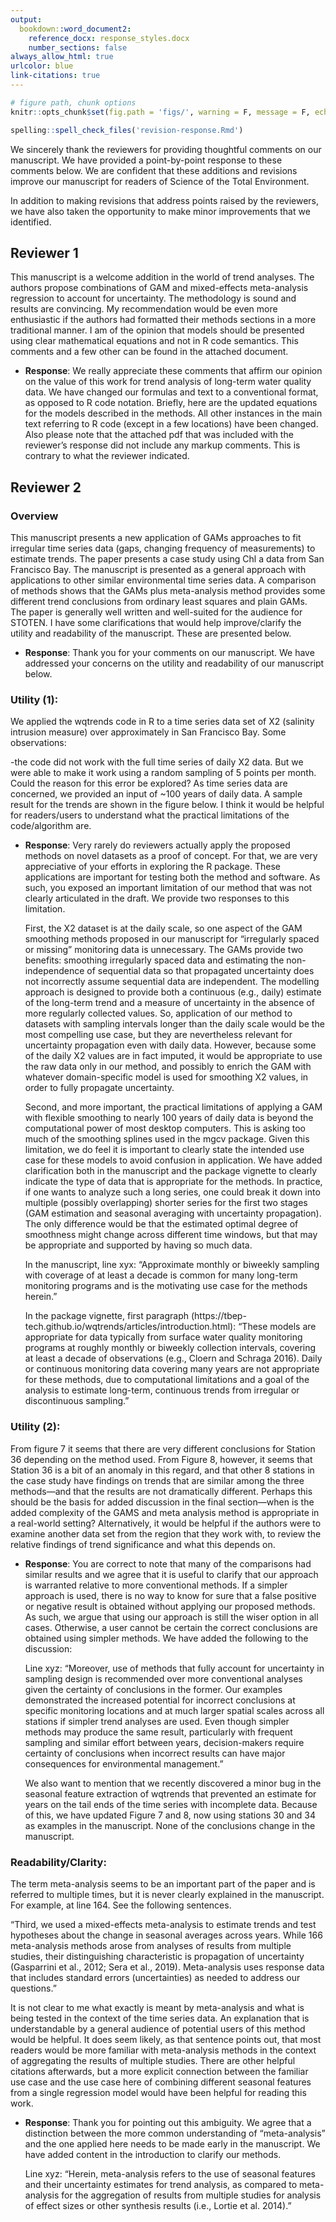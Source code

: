 ```yaml
---
output: 
  bookdown::word_document2:
    reference_docx: response_styles.docx
    number_sections: false
always_allow_html: true
urlcolor: blue
link-citations: true
---
```


```r
# figure path, chunk options
knitr::opts_chunk$set(fig.path = 'figs/', warning = F, message = F, echo = F, cache = F, dev.args = list(family = 'serif'), dpi = 300, warning = F)
```

```r
spelling::spell_check_files('revision-response.Rmd')
```

We sincerely thank the reviewers for providing thoughtful comments on our manuscript.  We have provided a point-by-point response to these comments below.  We are confident that these additions and revisions improve our manuscript for readers of Science of the Total Environment.  

In addition to making revisions that address points raised by the reviewers, we have also taken the opportunity to make minor improvements that we identified.

## Reviewer 1

This manuscript is a welcome addition in the world of trend analyses. The authors propose combinations of GAM and mixed-effects meta-analysis regression to account for uncertainty. The methodology is sound and results are convincing. My recommendation would be even more enthusiastic if the authors had formatted their methods sections in a more traditional manner. I am of the opinion that models should be presented using clear mathematical equations and not in R code semantics. This comments and a few other can be found in the attached document.

* __Response__: We really appreciate these comments that affirm our opinion on the value of this work for trend analysis of long-term water quality data.  We have changed our formulas and text to a conventional format, as opposed to R code notation.  Briefly, here are the updated equations for the models described in the methods. All other instances in the main text referring to R code (except in a few locations) have been changed. Also please note that the attached pdf that was included with the reviewer's response did not include any markup comments.  This is contrary to what the reviewer indicated.  

\begin{equation}
\textrm{Model S}: y_i \sim\ \beta_0 + f_1\left(cont\_year_i\right) + \epsilon_i
(\#eq:Smod)
\end{equation}

\begin{equation}
\textrm{Model SY:} y_i \sim\ \beta_0 + \beta_1 cont\_year_i + f_1\left(cont\_year_i\right) + \epsilon_i
(\#eq:SYmod)
\end{equation}

\begin{equation}
\textrm{Model SYD:} y_i \sim\ \beta_0 + \beta_1 cont\_year_i + f_1\left(cont\_year_i\right) + f_2\left(doy_i) + \epsilon_i
(\#eq:SYDmod)
\end{equation}

\begin{equation}
\textrm{Model SYDI:} y_i \sim\ \beta_0 + \beta_1 cont\_year_i + f_1\left(cont\_year_i\right) + f_2\left(doy_i) + f_3\left(cont\_year_i, doy_i\right) + \epsilon_i
(\#eq:SYDImod)
\end{equation}

## Reviewer 2

### Overview 

This manuscript presents a new application of GAMs approaches to fit irregular time series data (gaps, changing frequency of measurements) to estimate trends. The paper presents a case study using Chl a data from San Francisco Bay.  The manuscript is presented as a general approach with applications to other similar environmental time series data.  A comparison of methods shows that the GAMs plus meta-analysis method provides some different trend conclusions from ordinary least squares and plain GAMs. The paper is generally well written and well-suited for the audience for STOTEN.  I have some clarifications that would help improve/clarify the utility and readability of the manuscript.  These are presented below.

* __Response__: Thank you for your comments on our manuscript.  We have addressed your concerns on the utility and readability of our manuscript below. 

### Utility (1):

We applied the wqtrends code in R to a time series data set of X2 (salinity intrusion measure) over approximately in San Francisco Bay.  Some observations:

-the code did not work with the full time series of daily X2 data.  But we were able to make it work using a random sampling of 5 points per month.  Could the reason for this error be explored?  As time series data are concerned, we provided an input of ~100 years of daily data.  A sample result for the trends are shown in the figure below.  I think it would be helpful for readers/users to understand what the practical limitations of the code/algorithm are.

* __Response__: Very rarely do reviewers actually apply the proposed methods on novel datasets as a proof of concept.  For that, we are very appreciative of your efforts in exploring the R package. These applications are important for testing both the method and software.  As such, you exposed an important limitation of our method that was not clearly articulated in the draft.  We provide two responses to this limitation.  

     First, the X2 dataset is at the daily scale, so one aspect of the GAM smoothing methods proposed in our manuscript for "irregularly spaced or missing" monitoring data is unnecessary.  The GAMs provide two benefits: smoothing irregularly spaced data and estimating the non-independence of sequential data so that propagated uncertainty does not incorrectly assume sequential data are independent.  The modelling approach is designed to provide both a continuous (e.g., daily) estimate of the long-term trend and a measure of uncertainty in the absence of more regularly collected values.  So, application of our method to datasets with sampling intervals longer than the daily scale would be the most compelling use case, but they are nevertheless relevant for uncertainty propagation even with daily data.  However, because some of the daily X2 values are in fact imputed, it would be appropriate to use the raw data only in our method, and possibly to enrich the GAM with whatever domain-specific model is used for smoothing X2 values, in order to fully propagate uncertainty.
     
     Second, and more important, the practical limitations of applying a GAM with flexible smoothing to nearly 100 years of daily data is beyond the computational power of most desktop computers.  This is asking too much of the smoothing splines used in the mgcv package. Given this limitation, we do feel it is important to clearly state the intended use case for these models to avoid confusion in application.  We have added clarification both in the manuscript and the package vignette to clearly indicate the type of data that is appropriate for the methods. In practice, if one wants to analyze such a long series, one could break it down into multiple (possibly overlapping) shorter series for the first two stages (GAM estimation and seasonal averaging with uncertainty propagation).  The only difference would be that the estimated optimal degree of smoothness might change across different time windows, but that may be appropriate and supported by having so much data.  
     
     In the manuscript, line xyx: "Approximate monthly or biweekly sampling with coverage of at least a decade is common for many long-term monitoring programs and is the motivating use case for the methods herein."
     
     In the package vignette, first paragraph (https://tbep-tech.github.io/wqtrends/articles/introduction.html): "These models are appropriate for data typically from surface water quality monitoring programs at roughly monthly or biweekly collection intervals, covering at least a decade of observations (e.g., Cloern and Schraga 2016). Daily or continuous monitoring data covering many years are not appropriate for these methods, due to computational limitations and a goal of the analysis to estimate long-term, continuous trends from irregular or discontinuous sampling."
     
### Utility (2):

From figure 7 it seems that there are very different conclusions for Station 36 depending on the method used.  From Figure 8, however, it seems that Station 36 is a bit of an anomaly in this regard, and that other 8 stations in the case study have findings on trends that are similar among the three methods—and that the results are not dramatically different.  Perhaps this should be the basis for added discussion in the final section—when is the added complexity of the GAMS and meta analysis method is appropriate in a real-world setting?  Alternatively, it would be helpful if the authors were to examine another data set from the region that they work with, to review the relative findings of trend significance and what this depends on. 

* __Response__: You are correct to note that many of the comparisons had similar results and we agree that it is useful to clarify that our approach is warranted relative to more conventional methods.  If a simpler approach is used, there is no way to know for sure that a false positive or negative result is obtained without applying our proposed methods.  As such, we argue that using our approach is still the wiser option in all cases.  Otherwise, a user cannot be certain the correct conclusions are obtained using simpler methods. We have added the following to the discussion: 

    Line xyz: "Moreover, use of methods that fully account for uncertainty in sampling design is recommended over more conventional analyses given the certainty of conclusions in the former.  Our examples demonstrated the increased potential for incorrect conclusions at specific monitoring locations and at much larger spatial scales across all stations if simpler trend analyses are used. Even though simpler methods may produce the same result, particularly with frequent sampling and similar effort between years, decision-makers require certainty of conclusions when incorrect results can have major consequences for environmental management."

    We also want to mention that we recently discovered a minor bug in the seasonal feature extraction of wqtrends that prevented an estimate for years on the tail ends of the time series with incomplete data. Because of this, we have updated Figure 7 and 8, now using stations 30 and 34 as examples in the manuscript. None of the conclusions change in the manuscript.  
    
### Readability/Clarity:

The term meta-analysis seems to be an important part of the paper and is referred to multiple times, but it is never clearly explained in the manuscript.  For example, at line 164.  See the following sentences. 

"Third, we used a mixed-effects meta-analysis to estimate trends and test hypotheses about the change in seasonal averages across years. While 166 meta-analysis methods arose from analyses of results from multiple studies, their distinguishing characteristic is propagation of uncertainty (Gasparrini et al., 2012; Sera et al., 2019). Meta-analysis uses response data that includes standard errors (uncertainties) as needed to address our questions."

It is not clear to me what exactly is meant by meta-analysis and what is being tested in the context of the time series data.  An explanation that is understandable by a general audience of potential users of this method would be helpful.  It does seem likely, as that sentence points out, that most readers would be more familiar with meta-analysis methods in the context of aggregating the results of multiple studies.  There are other helpful citations afterwards, but a more explicit connection between the familiar use case and the use case here of combining different seasonal features from a single regression model would have been helpful for reading this work.

* __Response__: Thank you for pointing out this ambiguity. We agree that a distinction between the more common understanding of "meta-analysis" and the one applied here needs to be made early in the manuscript.  We have added content in the introduction to clarify our methods.

     Line xyz: "Herein, meta-analysis refers to the use of seasonal features and their uncertainty estimates for trend analysis, as compared to meta-analysis for the aggregation of results from multiple studies for analysis of effect sizes or other synthesis results (i.e., Lortie et al. 2014)."